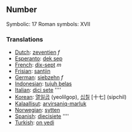==Number==

Symbolic: 17
Roman symbols: XVII

===Translations===

*[[Dutch]]: [[zeventien]] ''f''
*[[Esperanto]]: [[dek sep]]
*[[French]]: [[dix-sept]] ''m''
*[[Frisian]]: [[santjin]]
*[[German]]: [[siebzehn]] ''f''
*[[Indonesian]]: [[tujuh belas]]
*[[Italian]]: [[dici sete]] ''''
*[[Korean]]: [[열일곱]] (yeolilgop), [[십칠]] [十七] (sipchil)
*[[Kalaallisut]]: [[arvirsaniq-marluk]]
*[[Norwegian]]: [[sytten]]
*[[Spanish]]: [[diecisiete]] ''''
*[[Turkish]]: [[on yedi]]